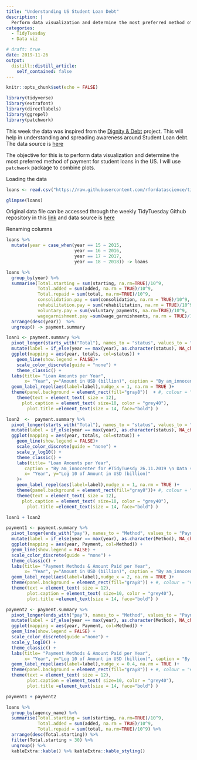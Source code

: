 ```yaml
---
title: "Understanding US Student Loan Debt"
description: |
  Perform data visualization and determine the most preferred method of payment for student loans in the US.
categories:
  - TidyTuesday 
  - Data viz

# draft: true
date: 2019-11-26
output:
  distill::distill_article:
    self_contained: false
---
```



```r
knitr::opts_chunk$set(echo = FALSE)
```




```r
library(tidyverse)
library(extrafont)
library(directlabels)
library(ggrepel)
library(patchwork)
```


This week the data was inspired from the [Dignity & Debt](https://www.dignityanddebt.org/projects/student-debt-racial-disparities/) project. This will help in understanding and spreading awareness around Student Loan debt. The data source is [here](https://studentaid.gov/data-center/student/default)

The objective for this is to perform data visualization and determine the most preferred method of payment for student loans in the US. I will use `patchwork` package to combine plots.

Loading the data

```r
loans <- read.csv("https://raw.githubusercontent.com/rfordatascience/tidytuesday/master/data/2019/2019-11-26/loans.csv")

glimpse(loans)
```

Original data file can be accessed through the weekly TidyTuesday Github repository in this [link](https://raw.githubusercontent.com/rfordatascience/tidytuesday/master/data/2019/2019-11-26/loans.csv) and data source is [here](https://studentaid.ed.gov/sa/about/data-center/student/default)



Renaming columns 

```r
loans %>% 
  mutate(year = case_when(year == 15 ~ 2015, 
                          year == 16 ~ 2016,
                          year == 17 ~ 2017,
                          year == 18 ~ 2018)) -> loans

```


```r
loans %>%
  group_by(year) %>%
  summarise(Total.starting = sum(starting, na.rm=TRUE)/10^9,
            Total.added = sum(added, na.rm = TRUE)/10^9,
            Total.repaid = sum(total, na.rm=TRUE)/10^9,
            consolidation.pay = sum(consolidation, na.rm = TRUE)/10^9,
            rehabilitation.pay = sum(rehabilitation, na.rm = TRUE)/10^9,
            voluntary.pay = sum(voluntary_payments, na.rm=TRUE)/10^9,
            wagegarnishment.pay =sum(wage_garnishments, na.rm = TRUE)/10^9 ) %>%
  arrange(desc(year))  %>%
  ungroup() -> payment.summary
```

```r
loan1 <- payment.summary %>% 
  pivot_longer(starts_with("Total"), names_to = "status", values_to = "totals")  %>% 
  mutate(label = if_else(year == max(year), as.character(status), NA_character_)) %>% 
  ggplot(mapping = aes(year, totals, col=status)) +
    geom_line(show.legend = FALSE)+
    scale_color_discrete(guide = "none") +
    theme_classic() +
  labs(title= "Loan Amounts per Year",
       x= "Year", y="Amount in USD (billion)", caption = "By am_innocenter for #TidyTuesdy 26.11.2019 \n Data source : studentaid.ed.gov")+
  geom_label_repel(aes(label=label),nudge_x = 1, na.rm = TRUE )+
  theme(panel.background = element_rect(fill="gray8"))  + #, colour = "#6D9EC1")) +
    theme(text = element_text( size = 12),
      plot.caption = element_text( size=10, color = "grey40"),
        plot.title =element_text(size = 14, face="bold") ) 
```




```r
loan2  <-  payment.summary %>% 
  pivot_longer(starts_with("Total"), names_to = "status", values_to = "totals")  %>% 
  mutate(label = if_else(year == max(year), as.character(status), NA_character_)) %>% 
  ggplot(mapping = aes(year, totals, col=status)) +
    geom_line(show.legend = FALSE)+
    scale_color_discrete(guide = "none") +
    scale_y_log10() +
    theme_classic() +
    labs(title= "Loan Amounts per Year", 
       caption = "By am_innocenter for #TidyTuesdy 26.11.2019 \n Data source : studentaid.ed.gov", 
       x= "Year", y="Log 10 of Amount in USD (billion)"
    )+
    geom_label_repel(aes(label=label),nudge_x = 1, na.rm = TRUE )+
    theme(panel.background = element_rect(fill="gray8"))+ #, colour = "#6D9EC1")) +
    theme(text = element_text( size = 12),
      plot.caption = element_text( size=10, color = "grey40"),
        plot.title =element_text(size = 14, face="bold") ) 
```


```r
loan1 + loan2
```




```r
payment1 <- payment.summary %>% 
  pivot_longer(ends_with("pay"), names_to = "Method", values_to = "Payment")   %>% 
  mutate(label = if_else(year == max(year), as.character(Method), NA_character_)) %>% 
  ggplot(mapping = aes(year, Payment, col=Method)) +
  geom_line(show.legend = FALSE) +
  scale_color_discrete(guide = "none") +
  theme_classic() +
  labs(title= "Payment Methods & Amount Paid per Year",
       x= "Year", y="Amount in USD (billion)", caption = "By am_innocenter for #TidyTuesdy 26.11.2019 \n Data source : studentaid.ed.gov")+
  geom_label_repel(aes(label=label),nudge_x = 2, na.rm = TRUE )+
  theme(panel.background = element_rect(fill="gray8")) + #, colour = "#6D9EC1")) +
  theme(text = element_text( size = 12),
        plot.caption = element_text( size=10, color = "grey40"),
        plot.title =element_text(size = 14, face="bold") ) 


```


```r

payment2 <- payment.summary %>% 
  pivot_longer(ends_with("pay"), names_to = "Method", values_to = "Payment")   %>% 
  mutate(label = if_else(year == max(year), as.character(Method), NA_character_)) %>% 
  ggplot(mapping = aes(year, Payment, col=Method)) +
  geom_line(show.legend = FALSE) +
  scale_color_discrete(guide ="none") +
  scale_y_log10() +
  theme_classic() +
  labs(title= "Payment Methods & Amount Paid per Year",
       x= "Year", y="Log 10 of Amount in USD (billion)", caption = "By am_innocenter for #TidyTuesdy 26.11.2019 \n Data source : studentaid.ed.gov")+
  geom_label_repel(aes(label=label),nudge_x = 0.4, na.rm = TRUE )+
  theme(panel.background = element_rect(fill="gray8")) + #, colour = "#6D9EC1")) +
  theme(text = element_text( size = 12),
        plot.caption = element_text( size=10, color = "grey40"),
        plot.title =element_text(size = 14, face="bold") ) 
```



```r
payment1 + payment2
```

```r

loans %>% 
  group_by(agency_name) %>% 
  summarise(Total.starting = sum(starting, na.rm=TRUE)/10^9, 
            Total.added = sum(added, na.rm = TRUE)/10^9,
            Total.repaid = sum(total, na.rm=TRUE)/10^9) %>% 
  arrange(desc(Total.starting)) %>% 
  filter(Total.starting > 30) %>% 
  ungroup() %>% 
  kableExtra::kable() %>% kableExtra::kable_styling()
```



